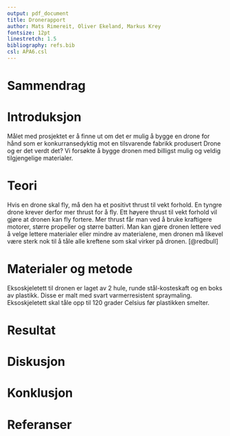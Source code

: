 ```yaml
---
output: pdf_document
title: Dronerapport
author: Mats Rimereit, Oliver Ekeland, Markus Krey
fontsize: 12pt
linestretch: 1.5
bibliography: refs.bib
csl: APA6.csl
---
```


# Sammendrag

# Introduksjon
Målet med prosjektet er å finne ut om det er mulig å bygge en drone for hånd som er konkurransedyktig mot en tilsvarende fabrikk produsert Drone og er det verdt det?
Vi forsøkte å bygge dronen med billigst mulig og veldig tilgjengelige materialer.

# Teori
Hvis en drone skal fly, må den ha et positivt thrust til vekt forhold.
En tyngre drone krever derfor mer thrust for å fly.
Ett høyere thrust til vekt forhold vil gjøre at dronen kan fly fortere.
Mer thrust får man ved å bruke kraftigere motorer, større propeller og større batteri.
Man kan gjøre dronen lettere ved å velge lettere materialer eller mindre av materialene,
men dronen må likevel være sterk nok til å tåle alle kreftene som skal virker på dronen.
[@redbull]

# Materialer og metode
Eksoskjeletett til dronen er laget av 2 hule, runde stål-kosteskaft og en boks av plastikk.
Disse er malt med svart varmerresistent spraymaling.
Eksoskjeletett skal tåle opp til 120 grader Celsius før plastikken smelter.

# Resultat

# Diskusjon

# Konklusjon

# Referanser
